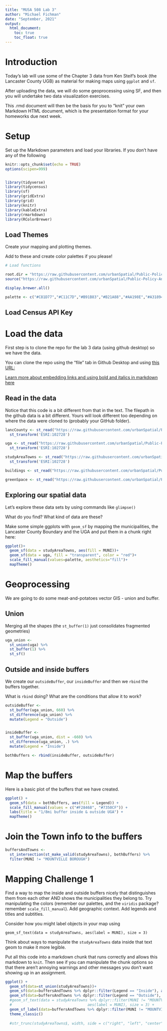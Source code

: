 ```yaml
---
title: "MUSA 508 Lab 3"
author: "Michael Fichman"
date: "September, 2021"
output:
  html_document:
    toc: true
    toc_float: true
---
```


# Introduction

Today's lab will use some of the Chapter 3 data from Ken Steif's book (the Lancaster County UGB) as material for making maps using `ggplot` and `sf`.

After uploading the data, we will do some geoprocessing using SF, and then you will undertake two data visualization exercises.

This .rmd document will then be the basis for you to "knit" your own Markdown HTML document, which is the presentation format for your homeworks due next week.

# Setup

Set up the Markdown parameters and load your libraries. If you don't have any of the following 

```r
knitr::opts_chunk$set(echo = TRUE)
options(scipen=999)


library(tidyverse)
library(tidycensus)
library(sf)
library(gridExtra)
library(grid)
library(knitr)
library(kableExtra)
library(rmarkdown)
library(RColorBrewer)
```

## Load Themes

Create your mapping and plotting themes.

Add to these and create color palettes if you please!

```r
# Load functions

root.dir = "https://raw.githubusercontent.com/urbanSpatial/Public-Policy-Analytics-Landing/master/DATA/"
source("https://raw.githubusercontent.com/urbanSpatial/Public-Policy-Analytics-Landing/master/functions.r")

display.brewer.all()

palette <- c("#C81D77","#C11C7D","#B91B83","#B21A88","#AA198E","#A31894","#9B179A","#94169F","#8C15A5","#8514AB","#7D13B1","#7612B6","#6E11BC","#6710C2")

```

## Load Census API Key

# Load the data

First step is to clone the repo for the lab 3 data (using github desktop) so we have the data.

You can clone the repo using the "file" tab in Github Desktop and using [this URL:](https://github.com/urbanSpatial/Public-Policy-Analytics-Landing)


[Learn more about embedding links and using bold and italics in markdown here](https://rmarkdown.rstudio.com/authoring_basics.html)

## Read in the data

Notice that this code is a bit different from that in the text. The filepath in the github data is a bit different. Yours will look different too depending on where the data were cloned to (probably your GitHub folder).

```r
lancCounty <- st_read("https://raw.githubusercontent.com/urbanSpatial/Public-Policy-Analytics-Landing/master/DATA/Chapter2/LancasterCountyBoundary.geojson") %>%
  st_transform('ESRI:102728')

uga <- st_read("https://raw.githubusercontent.com/urbanSpatial/Public-Policy-Analytics-Landing/master/DATA/Chapter2/Urban_Growth_Boundary.geojson") %>% 
  st_transform('ESRI:102728')     

studyAreaTowns <- st_read("https://raw.githubusercontent.com/urbanSpatial/Public-Policy-Analytics-Landing/master/DATA/Chapter2/StudyAreaTowns.geojson") %>%
  st_transform('ESRI:102728')    

buildings <- st_read("https://raw.githubusercontent.com/urbanSpatial/Public-Policy-Analytics-Landing/master/DATA/Chapter2/LancasterCountyBuildings.geojson") %>% st_transform('ESRI:102728')    

greenSpace <- st_read("https://raw.githubusercontent.com/urbanSpatial/Public-Policy-Analytics-Landing/master/DATA/Chapter2/LancasterGreenSpace.geojson") %>% st_transform('ESRI:102728')
```

## Exploring our spatial data

Let's explore these data sets by using commands like `glimpse()`

What do you find? What kind of data are these?

Make some simple ggplots with `geom_sf` by mapping the municipalities, the Lancaster County Boundary and the UGA and put them in a chunk right here:

```r
ggplot()+
  geom_sf(data = studyAreaTowns, aes(fill = MUNI))+
  geom_sf(data = uga, fill = "transparent", color = "red")+
  scale_fill_manual(values=palette, aesthetics="fill")+
  mapTheme()
```

# Geoprocessing

We are going to do some meat-and-potatoes vector GIS - union and buffer.

## Union

Merging all the shapes (the `st_buffer(1)` just consolidates fragmented geometries)


```r
uga_union <- 
  st_union(uga) %>%
  st_buffer(1) %>%
  st_sf()
```


## Outside and inside buffers

We create our `outsideBuffer`, our `insideBuffer` and then we `rbind` the buffers together.

What is `rbind` doing? What are the conditions that allow it to work?

```r
outsideBuffer <-
  st_buffer(uga_union, 660) %>%
  st_difference(uga_union) %>%
  mutate(Legend = "Outside")


insideBuffer <- 
  st_buffer(uga_union, dist = -660) %>%
  st_difference(uga_union, .) %>%
  mutate(Legend = "Inside")

bothBuffers <- rbind(insideBuffer, outsideBuffer)
```

# Map the buffers

Here is a basic plot of the buffers that we have created.

```r
ggplot() + 
  geom_sf(data = bothBuffers, aes(fill = Legend)) +
  scale_fill_manual(values = c("#F28468", "#7350CF")) + 
  labs(title = "1/8mi buffer inside & outside UGA") +
  mapTheme()
```

# Join the Town info to the buffers

```r
buffersAndTowns <- 
  st_intersection(st_make_valid(studyAreaTowns), bothBuffers) %>%
  filter(MUNI != "MOUNTVILLE BOROUGH")

```

# Mapping Challenge 1

Find a way to map the inside and outside buffers nicely that distinguishes them from each other AND shows the municipalities they belong to. Try manipulating the colors (remember our palettes, and the `viridis` package? remember `scale_fill_manual`). Add geographic context. Add legends and titles and subtitles.

Consider how you might label objects in your map using

`geom_sf_text(data = studyAreaTowns, aes(label = MUNI), size = 3)`

Think about ways to manipulate the `studyAreaTowns` data inside that text geom to make it more legible.

Put all this code into a markdown chunk that runs correctly and allows this markdown to `knit`. Then see if you can manipulate the chunk options so that there aren't annoying warnings and other messages you don't want showing up in an assignment.

```r

ggplot() +
  geom_sf(data=st_union(studyAreaTowns))+
  geom_sf(data=buffersAndTowns %>% dplyr::filter(Legend == "Inside"), aes(fill=MUNI), alpha = 1, show.legend = FALSE) +
  geom_sf(data=buffersAndTowns %>% dplyr::filter(Legend == "Outside"), aes(fill=MUNI), alpha = 0.3, show.legend = FALSE) +
  #geom_sf_text(data = studyAreaTowns %>% dplyr::filter(MUNI != "MOUNTVILLE BOROUGH"), 
  #                                  aes(label = MUNI), size = 3) +
  geom_sf_label(data=buffersAndTowns %>% dplyr::filter(MUNI != "MOUNTVILLE BOROUGH"), aes(label= str_remove(MUNI, "TOWNSHIP")), size = 2) +
  theme_classic()
  
  #str_trunc(studyAreaTowns$, width, side = c("right", "left", "center"), ellipsis = "...")
```